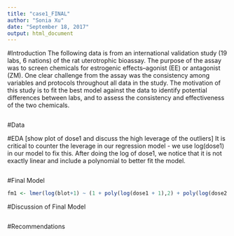 ```yaml
---
title: "case1_FINAL"
author: "Sonia Xu"
date: "September 18, 2017"
output: html_document
---
```


#Introduction
The following data is from an international validation study (19 labs, 6 nations) of the rat uterotrophic bioassay. The purpose of the assay was to screen chemicals for estrogenic effects--agonist (EE) or antagonist (ZM). One clear challenge from the assay was the consistency among variables and protocols throughout all data in the study. The motivation of this study is to fit the best model against the data to identify potential differences between labs, and to assess the consistency and effectiveness of the two chemicals. 
```r
```

#Data

#EDA
[show plot of dose1 and discuss the high leverage of the outliers] It is critical to counter the leverage in our regression model - we use log(dose1) in our model to fix this. After doing the log of dose1, we notice that it is not exactly linear and include a polynomial to better fit the model.
```r
```

#Final Model
```r
fm1 <- lmer(log(blot+1) ~ (1 + poly(log(dose1 + 1),2) + poly(log(dose2 + 1),2) |lab) + poly(log(dose1 + 1),2) + poly(log(dose2+1),2) + poly(log(body + 1),2) + (proto*lab), dat)
```

#Discussion of Final Model
```r
```

#Recommendations
```r
```
